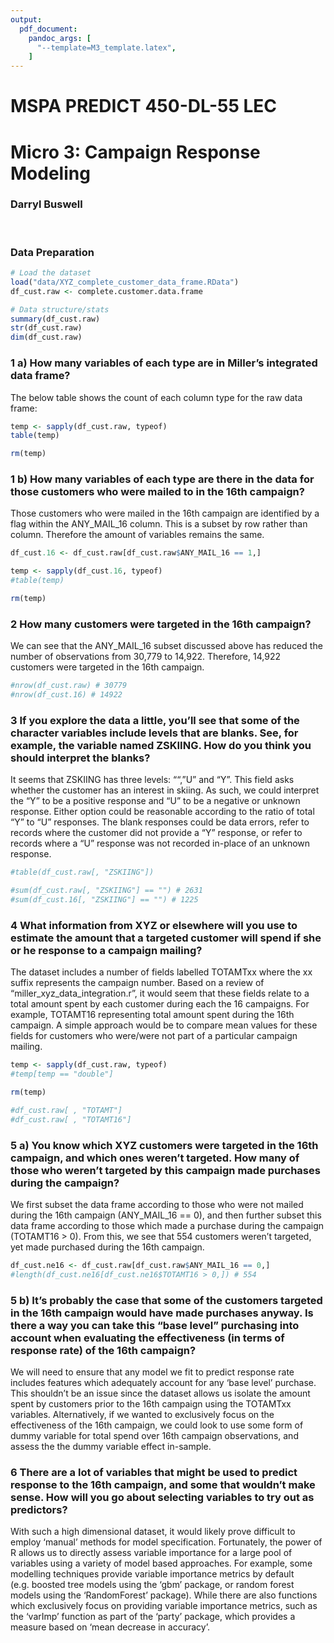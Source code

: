 ```yaml
---
output: 
  pdf_document:
    pandoc_args: [
      "--template=M3_template.latex",
    ]
---
```

# MSPA PREDICT 450-DL-55 LEC 
# Micro 3: Campaign Response Modeling
### Darryl Buswell

&nbsp;

### Data Preparation

```r
# Load the dataset
load("data/XYZ_complete_customer_data_frame.RData")
df_cust.raw <- complete.customer.data.frame

# Data structure/stats
summary(df_cust.raw)
str(df_cust.raw)
dim(df_cust.raw)
```

### 1 a) How many variables of each type are in Miller's integrated data frame?

The below table shows the count of each column type for the raw data frame:

```r
temp <- sapply(df_cust.raw, typeof)
table(temp)

rm(temp)
```

### 1 b) How many variables of each type are there in the data for those customers who were mailed to in the 16th campaign?

Those customers who were mailed in the 16th campaign are identified by a flag within the ANY_MAIL_16 column. This is a subset by row rather than column. Therefore the amount of variables remains the same.

```r
df_cust.16 <- df_cust.raw[df_cust.raw$ANY_MAIL_16 == 1,]

temp <- sapply(df_cust.16, typeof)
#table(temp)

rm(temp)
```

### 2 How many customers were targeted in the 16th campaign?

We can see that the ANY_MAIL_16 subset discussed above has reduced the number of observations from 30,779 to 14,922. Therefore, 14,922 customers were targeted in the 16th campaign.

```r
#nrow(df_cust.raw) # 30779
#nrow(df_cust.16) # 14922
```

### 3 If you explore the data a little, you'll see that some of the character variables include levels that are blanks. See, for example, the variable named ZSKIING. How do you think you should interpret the blanks?

It seems that ZSKIING has three levels: "", "U" and "Y". This field asks whether the customer has an interest in skiing. As such, we could interpret the "Y" to be a positive response and "U" to be a negative or unknown response. Either option could be reasonable according to the ratio of total "Y" to "U" responses. The blank responses could be data errors, refer to records where the customer did not provide a "Y" response, or refer to records where a "U" response was not recorded in-place of an unknown response.

```r
#table(df_cust.raw[, "ZSKIING"])

#sum(df_cust.raw[, "ZSKIING"] == "") # 2631
#sum(df_cust.16[, "ZSKIING"] == "") # 1225
```

### 4 What information from XYZ or elsewhere will you use to estimate the amount that a targeted customer will spend if she or he response to a campaign mailing?

The dataset includes a number of fields labelled TOTAMTxx where the xx suffix represents the campaign number. Based on a review of "miller_xyz_data_integration.r", it would seem that these fields relate to a total amount spent by each customer during each the 16 campaigns. For example, TOTAMT16 representing total amount spent during the 16th campaign. A simple approach would be to compare mean values for these fields for customers who were/were not part of a particular campaign mailing.

```r
temp <- sapply(df_cust.raw, typeof)
#temp[temp == "double"]

rm(temp)

#df_cust.raw[ , "TOTAMT"]
#df_cust.raw[ , "TOTAMT16"]
```

### 5 a) You know which XYZ customers were targeted in the 16th campaign, and which ones weren't targeted. How many of those who weren't targeted by this campaign made purchases during the campaign?

We first subset the data frame according to those who were not mailed during the 16th campaign (ANY_MAIL_16 == 0), and then further subset this data frame according to those which made a purchase during the campaign (TOTAMT16 > 0). From this, we see that 554 customers weren't targeted, yet made purchased during the 16th campaign.

```r
df_cust.ne16 <- df_cust.raw[df_cust.raw$ANY_MAIL_16 == 0,]
#length(df_cust.ne16[df_cust.ne16$TOTAMT16 > 0,]) # 554
```

### 5 b) It's probably the case that some of the customers targeted in the 16th campaign would have made purchases anyway. Is there a way you can take this "base level" purchasing into account when evaluating the effectiveness (in terms of response rate) of the 16th campaign?

We will need to ensure that any model we fit to predict response rate includes features which adequately account for any 'base level' purchase. This shouldn't be an issue since the dataset allows us isolate the amount spent by customers prior to the 16th campaign using the TOTAMTxx variables. Alternatively, if we wanted to exclusively focus on the effectiveness of the 16th campaign, we could look to use some form of dummy variable for total spend over 16th campaign observations, and assess the the dummy variable effect in-sample.

### 6 There are a lot of variables that might be used to predict response to the 16th campaign, and some that wouldn't make sense. How will you go about selecting variables to try out as predictors?

With such a high dimensional dataset, it would likely prove difficult to employ 'manual' methods for model specification. Fortunately, the power of R allows us to directly assess variable importance for a large pool of variables using a variety of model based approaches. For example, some modelling techniques provide variable importance metrics by default (e.g. boosted tree models using the 'gbm' package, or random forest models using the 'RandomForest' package). While there are also functions which exclusively focus on providing variable importance metrics, such as the 'varImp' function as part of the 'party' package, which provides a measure based on 'mean decrease in accuracy'. 